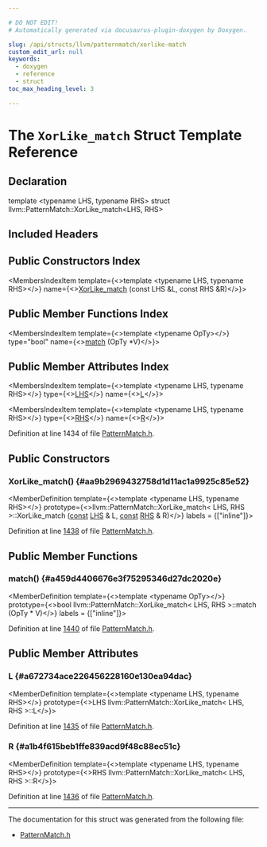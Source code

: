 ```yaml
---

# DO NOT EDIT!
# Automatically generated via docusaurus-plugin-doxygen by Doxygen.

slug: /api/structs/llvm/patternmatch/xorlike-match
custom_edit_url: null
keywords:
  - doxygen
  - reference
  - struct
toc_max_heading_level: 3

---
```





# The `XorLike_match` Struct Template Reference

<DoxygenPage pluginConfig={pluginConfig}>



## Declaration

<CodeBlock>template &lt;typename LHS, typename RHS&gt;
struct llvm::PatternMatch::XorLike_match&lt;LHS, RHS&gt;</CodeBlock>

## Included Headers

<IncludesList>
<IncludesListItem
  filePath="llvm/IR/PatternMatch.h"
  permalink="/docs/api/files/include/include/llvm/include/llvm/ir/patternmatch-h"
  isLocal="true" />
</IncludesList>

## Public Constructors Index

<MembersIndex>

<MembersIndexItem
  template={<>template &lt;typename LHS, typename RHS&gt;</>}
  name={<><a href="#aa9b2969432758d1d11ac1a9925c85e52">XorLike&#95;match</a> (const LHS &amp;L, const RHS &amp;R)</>}>
</MembersIndexItem>

</MembersIndex>

## Public Member Functions Index

<MembersIndex>

<MembersIndexItem
  template={<>template &lt;typename OpTy&gt;</>}
  type="bool"
  name={<><a href="#a459d4406676e3f75295346d27dc2020e">match</a> (OpTy &#42;V)</>}>
</MembersIndexItem>

</MembersIndex>

## Public Member Attributes Index

<MembersIndex>

<MembersIndexItem
  template={<>template &lt;typename LHS, typename RHS&gt;</>}
  type={<><a href="/docs/api/files/lib/lib/target/lib/target/x86/x86partialreduction-cpp/#a9e1483f7215664a2315c53c3558d9a8d">LHS</a></>}
  name={<><a href="#a672734ace226456228160e130ea94dac">L</a></>}>
</MembersIndexItem>

<MembersIndexItem
  template={<>template &lt;typename LHS, typename RHS&gt;</>}
  type={<><a href="/docs/api/files/lib/lib/target/lib/target/x86/x86partialreduction-cpp/#a87b8bfbbe9d8f7146d7f20a5fb42efd0">RHS</a></>}
  name={<><a href="#a1b4f615beb1ffe839acd9f48c88ec51c">R</a></>}>
</MembersIndexItem>

</MembersIndex>


Definition at line 1434 of file <a href="/docs/api/files/include/include/llvm/include/llvm/ir/patternmatch-h">PatternMatch.h</a>.

<SectionDefinition>

## Public Constructors

### XorLike&#95;match() {#aa9b2969432758d1d11ac1a9925c85e52}

<MemberDefinition
  template={<>template &lt;typename LHS, typename RHS&gt;</>}
  prototype={<>llvm::PatternMatch::XorLike&#95;match&lt; LHS, RHS &gt;::XorLike&#95;match (<a href="/docs/api/files/lib/lib/target/lib/target/aarch64/aarch64promoteconstant-cpp/#a90f8350fecae261c25be85d38b451bff">const</a> <a href="/docs/api/files/lib/lib/target/lib/target/x86/x86partialreduction-cpp/#a9e1483f7215664a2315c53c3558d9a8d">LHS</a> &amp; L, <a href="/docs/api/files/lib/lib/target/lib/target/aarch64/aarch64promoteconstant-cpp/#a90f8350fecae261c25be85d38b451bff">const</a> <a href="/docs/api/files/lib/lib/target/lib/target/x86/x86partialreduction-cpp/#a87b8bfbbe9d8f7146d7f20a5fb42efd0">RHS</a> &amp; R)</>}
  labels = {["inline"]}>

Definition at line <a href="/docs/api/files/include/include/llvm/include/llvm/ir/patternmatch-h/#l01438">1438</a> of file <a href="/docs/api/files/include/include/llvm/include/llvm/ir/patternmatch-h">PatternMatch.h</a>.
</MemberDefinition>

</SectionDefinition>

<SectionDefinition>

## Public Member Functions

### match() {#a459d4406676e3f75295346d27dc2020e}

<MemberDefinition
  template={<>template &lt;typename OpTy&gt;</>}
  prototype={<>bool llvm::PatternMatch::XorLike&#95;match&lt; LHS, RHS &gt;::match (OpTy &#42; V)</>}
  labels = {["inline"]}>

Definition at line <a href="/docs/api/files/include/include/llvm/include/llvm/ir/patternmatch-h/#l01440">1440</a> of file <a href="/docs/api/files/include/include/llvm/include/llvm/ir/patternmatch-h">PatternMatch.h</a>.
</MemberDefinition>

</SectionDefinition>

<SectionDefinition>

## Public Member Attributes

### L {#a672734ace226456228160e130ea94dac}

<MemberDefinition
  template={<>template &lt;typename LHS, typename RHS&gt;</>}
  prototype={<>LHS llvm::PatternMatch::XorLike&#95;match&lt; LHS, RHS &gt;::L</>}>

Definition at line <a href="/docs/api/files/include/include/llvm/include/llvm/ir/patternmatch-h/#l01435">1435</a> of file <a href="/docs/api/files/include/include/llvm/include/llvm/ir/patternmatch-h">PatternMatch.h</a>.
</MemberDefinition>

### R {#a1b4f615beb1ffe839acd9f48c88ec51c}

<MemberDefinition
  template={<>template &lt;typename LHS, typename RHS&gt;</>}
  prototype={<>RHS llvm::PatternMatch::XorLike&#95;match&lt; LHS, RHS &gt;::R</>}>

Definition at line <a href="/docs/api/files/include/include/llvm/include/llvm/ir/patternmatch-h/#l01436">1436</a> of file <a href="/docs/api/files/include/include/llvm/include/llvm/ir/patternmatch-h">PatternMatch.h</a>.
</MemberDefinition>

</SectionDefinition>

<hr/>

The documentation for this struct was generated from the following file:

<ul>
<li><a href="/docs/api/files/include/include/llvm/include/llvm/ir/patternmatch-h">PatternMatch.h</a></li>
</ul>

</DoxygenPage>
